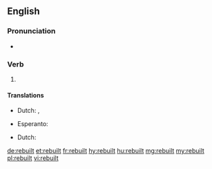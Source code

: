 ==English==

===Pronunciation===
* {{IPA|/ɹiˈbɪlt/|lang=en}}
*: {{rhymes|ɪlt|lang=en}}

===Verb===
{{head|en}}

# {{en-past of|rebuild}}

====Translations====
{{trans-top|Past tense of rebuild}}
* Dutch: {{t|nl|bouwde herop}}, {{t|nl|bouwden herop}}
{{trans-mid}}
* Esperanto: {{t|eo|rekonstruis}}
{{trans-bottom}}
{{trans-top|Past tense of rebuild}}
* Dutch: {{t|nl|heropgebouwd}}
{{trans-mid}}
{{trans-bottom}}

[[de:rebuilt]]
[[et:rebuilt]]
[[fr:rebuilt]]
[[hy:rebuilt]]
[[hu:rebuilt]]
[[mg:rebuilt]]
[[my:rebuilt]]
[[pl:rebuilt]]
[[vi:rebuilt]]